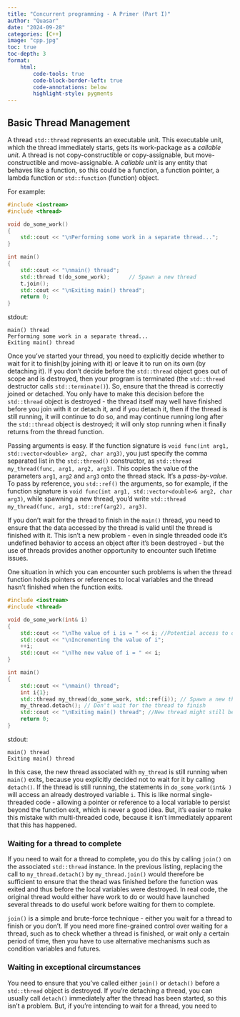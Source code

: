 ```yaml
---
title: "Concurrent programming - A Primer (Part I)"
author: "Quasar"
date: "2024-09-28"
categories: [C++]      
image: "cpp.jpg"
toc: true
toc-depth: 3
format:
    html:
        code-tools: true
        code-block-border-left: true
        code-annotations: below
        highlight-style: pygments
---
```


## Basic Thread Management

A thread `std::thread` represents an executable unit. This executable unit, which the thread immediately starts, gets its work-package as a *callable unit*. A thread is not copy-constructible or copy-assignable, but move-constructible and move-assignable. A *callable unit* is any entity that behaves like a function, so this could be a function, a function pointer, a lambda function or `std::function` (function) object. 

For example:

```cpp
#include <iostream>
#include <thread>

void do_some_work()
{
    std::cout << "\nPerforming some work in a separate thread...";
}

int main()
{
    std::cout << "\nmain() thread";
    std::thread t(do_some_work);      // Spawn a new thread
    t.join();
    std::cout << "\nExiting main() thread";
    return 0;
}
```

stdout:
```
main() thread
Performing some work in a separate thread...
Exiting main() thread
```

Once you've started your thread, you need to explicitly decide whether to wait for it to finish(by joining with it) or leave it to run on its own (by detaching it). If you don't decide before the `std::thread` object goes out of scope and is destroyed, then your program is terminated (the `std::thread` destructor calls `std::terminate()`). So, ensure that the thread is correctly joined or detached. You only have to make this decision before the `std::thread` object is destroyed - the thread itself may well have finished before you join with it or detach it, and if you detach it, then if the thread is still running, it will continue to do so, and may continue running long after the `std::thread` object is destroyed; it will only stop running when it finally returns from the thread function. 

Passing arguments is easy. If the function signature is `void func(int arg1, std::vector<double> arg2, char arg3)`, you just specify the comma separated list in the `std::thread()` constructor, as `std::thread my_thread(func, arg1, arg2, arg3)`. This copies the value of the parameters `arg1`, `arg2` and `arg3` onto the thread stack. It's a *pass-by-value*. To pass by reference, you `std::ref()` the arguments, so for example, if the function signature is `void func(int arg1, std::vector<double>& arg2, char arg3)`, while spawning a new thread, you'd write `std::thread my_thread(func, arg1, std::ref(arg2), arg3)`.

If you don't wait for the thread to finish in the `main()` thread, you need to ensure that the data accessed by the thread is valid until the thread is finished with it. This isn't a new problem - even in single threaded code it's undefined behavior to access an object after it's been destroyed - but the use of threads provides another opportunity to encounter such lifetime issues. 

One situation in which you can encounter such problems is when the thread function holds pointers or references to local variables and the thread hasn't finished when the function exits. 

```cpp
#include <iostream>
#include <thread>

void do_some_work(int& i)
{
    std::cout << "\nThe value of i is = " << i; //Potential access to dangling reference
    std::cout << "\nIncrementing the value of i";
    ++i;
    std::cout << "\nThe new value of i = " << i;
}

int main()
{
    std::cout << "\nmain() thread";
    int i{1};
    std::thread my_thread(do_some_work, std::ref(i)); // Spawn a new thread
    my_thread.detach(); // Don't wait for the thread to finish
    std::cout << "\nExiting main() thread"; //New thread might still be running
    return 0;
}
```

stdout:
```
main() thread
Exiting main() thread
```

In this case, the new thread associated with `my_thread` is still running when `main()` exits, because you explicitly decided not to wait for it by calling `detach()`. If the thread is still running, the statements in `do_some_work(int& )`  will access an already destroyed variable `i`. This is like normal single-threaded code - allowing a pointer or reference to a local variable to persist beyond the function exit, which is never a good idea. But, it's easier to make this mistake with multi-threaded code, because it isn't immediately apparent that this has happened.

### Waiting for a thread to complete

If you need to wait for a thread to complete, you do this by calling `join()` on the associated `std::thread` instance. In the previous listing, replacing the call to `my_thread.detach()` by `my_thread.join()` would therefore be sufficient to ensure that the thead was finished before the function was exited and thus before the local variables were destroyed. In real code, the original thread would either have work to do or would have launched several threads to do useful work before waiting for them to complete. 

`join()` is a simple and brute-force technique - either you wait for a thread to finish or you don't. If you need more fine-grained control over waiting for a thread, such as to check whether a thread is finished, or wait only a certain period of time, then you have to use alternative mechanisms such as condition variables and futures. 

### Waiting in exceptional circumstances

You need to ensure that you've called either `join()` or `detach()` before a `std::thread` object is destroyed. If you're detaching a thread, you can usually call `detach()` immediately after the thread has been started, so this isn't a problem. But, if you're intending to wait for a thread, you need to 